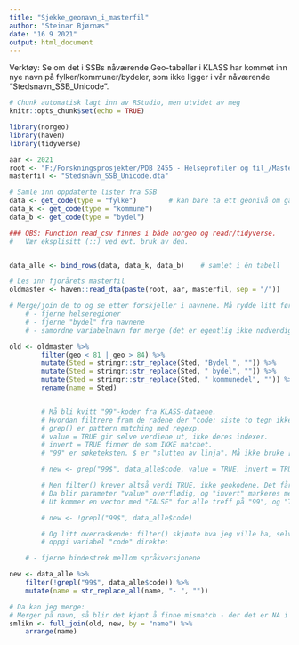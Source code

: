 ```yaml
---
title: "Sjekke_geonavn_i_masterfil"
author: "Steinar Bjørnæs"
date: "16 9 2021"
output: html_document
---
```


Verktøy: Se om det i SSBs nåværende Geo-tabeller i KLASS har kommet inn nye navn
på fylker/kommuner/bydeler, som ikke ligger i vår nåværende "Stedsnavn_SSB_Unicode".


```r
# Chunk automatisk lagt inn av RStudio, men utvidet av meg
knitr::opts_chunk$set(echo = TRUE)

library(norgeo)
library(haven)
library(tidyverse)
```

```r
aar <- 2021
root <- "F:/Forskningsprosjekter/PDB 2455 - Helseprofiler og til_/Masterfiler"
masterfil <- "Stedsnavn_SSB_Unicode.dta"
```


```r
# Samle inn oppdaterte lister fra SSB
data <- get_code(type = "fylke")        # kan bare ta ett geonivå om gangen.
data_k <- get_code(type = "kommune")
data_b <- get_code(type = "bydel")

```

```r
### OBS: Function read_csv finnes i både norgeo og readr/tidyverse.
#   Vær eksplisitt (::) ved evt. bruk av den.


data_alle <- bind_rows(data, data_k, data_b)    # samlet i én tabell

# Les inn fjorårets masterfil
oldmaster <- haven::read_dta(paste(root, aar, masterfil, sep = "/"))

# Merge/join de to og se etter forskjeller i navnene. Må rydde litt først.
    # - fjerne helseregioner
    # - fjerne "bydel" fra navnene
    # - samordne variabelnavn før merge (det er egentlig ikke nødvendig)

old <- oldmaster %>% 
        filter(geo < 81 | geo > 84) %>%
        mutate(Sted = stringr::str_replace(Sted, "Bydel ", "")) %>%
        mutate(Sted = stringr::str_replace(Sted, " bydel", "")) %>%
        mutate(Sted = stringr::str_replace(Sted, " kommunedel", "")) %>%
        rename(name = Sted)


        # Må bli kvitt "99"-koder fra KLASS-dataene.
        # Hvordan filtrere fram de radene der "code: siste to tegn ikke er 99"?
        # grep() er pattern matching med regexp.
        # value = TRUE gir selve verdiene ut, ikke deres indexer.
        # invert = TRUE finner de som IKKE matchet.
        # "99" er søketeksten. $ er "slutten av linja". Må ikke bruke [], for da tar den ALLE 9-tall.

        # new <- grep("99$", data_alle$code, value = TRUE, invert = TRUE)

        # Men filter() krever altså verdi TRUE, ikke geokodene. Det får jeg med grepl().
        # Da blir parameter "value" overflødig, og "invert" markeres med ! i stedet.
        # Ut kommer en vector med "FALSE" for alle treff på "99", og "TRUE" på alt annet.

        # new <- !grepl("99$", data_alle$code)

        # Og litt overraskende: filter() skjønte hva jeg ville ha, selv uten å 
        # oppgi variabel "code" direkte:

    # - fjerne bindestrek mellom språkversjonene

new <- data_alle %>% 
    filter(!grepl("99$", data_alle$code)) %>%
    mutate(name = str_replace_all(name, "- ", ""))

# Da kan jeg merge:
# Merger på navn, så blir det kjapt å finne mismatch - der det er NA i de andre vars.
smlikn <- full_join(old, new, by = "name") %>%
    arrange(name)

```
